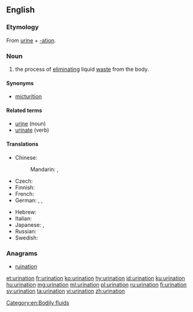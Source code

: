 {{wikipedia}}
==English==

===Etymology===
From [[urine]] + [[-ation]].

===Noun===
{{en-noun}}

# the process of [[eliminating]] liquid [[waste]] from the body.

====Synonyms====
* [[micturition]]

====Related terms====
* [[urine]] (noun)
* [[urinate]] (verb)

====Translations====
{{trans-top|the process of eliminating liquid waste from the body}}
* Chinese:
*: Mandarin: {{t+|cmn|排尿|tr=páiniào|sc=Hani}}, {{t+|cmn|撒尿|tr=sāniào|sc=Hani}}
* Czech: {{t|cs|močení|n}}
* Finnish: {{t|fi|virtsaaminen}}
* French: {{t+|fr|miction|f}}
* German: {{t+|de|Miktion|f}}, {{t|de|Urinieren|n}}, {{t|de|Harnlassen|n}}
{{trans-mid}}
* Hebrew: {{t+|he|השתנה|f|tr=ha'shta'na|sc=Hebr}}
* Italian: {{t+|it|minzione|f}}
* Japanese: {{t|ja|排尿|tr=はいにょう, hainyō|sc=Jpan}}, {{t|ja|放尿|tr=ほうにょう, hōnyō|sc=Jpan}}
* Russian: {{t+|ru|мочеиспускание|n|tr=močeispuskánije|sc=Cyrl}}
* Swedish: {{t|sv|urinering|c}}
{{trans-bottom}}

===Anagrams===
* [[ruination]]

[[Category:en:Bodily fluids]]

[[et:urination]]
[[fr:urination]]
[[ko:urination]]
[[hy:urination]]
[[id:urination]]
[[ku:urination]]
[[hu:urination]]
[[mg:urination]]
[[ml:urination]]
[[pl:urination]]
[[ru:urination]]
[[fi:urination]]
[[sv:urination]]
[[ta:urination]]
[[vi:urination]]
[[zh:urination]]